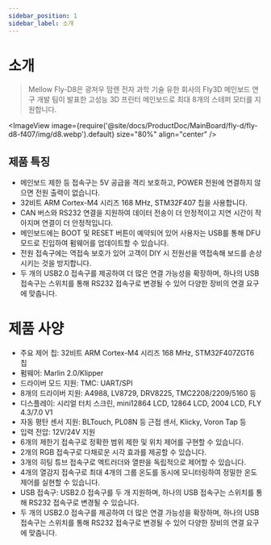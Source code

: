 ```yaml
---
sidebar_position: 1
sidebar_label: 소개
---
```


# 소개

> Mellow Fly-D8은 광저우 맘렌 전자 과학 기술 유한 회사의 Fly3D 메인보드 연구 개발 팀이 발표한 고성능 3D 프린터 메인보드로 최대 8개의 스테퍼 모터를 지원합니다.

<ImageView image={require('@site/docs/ProductDoc/MainBoard/fly-d/fly-d8-f407/img/d8.webp').default} size="80%" align="center" />

## 제품 특징

- 메인보드 제한 등 접속구는 5V 공급을 격리 보호하고, POWER 전원에 연결하지 않으면 전원 출력이 없습니다.
- 32비트 ARM Cortex-M4 시리즈 168 MHz, STM32F407 칩을 사용합니다.
- CAN 버스와 RS232 연결을 지원하여 데이터 전송이 더 안정적이고 지연 시간이 작아지며 연결이 더 안정적입니다.
- 메인보드에는 BOOT 및 RESET 버튼이 예약되어 있어 사용자는 USB를 통해 DFU 모드로 진입하여 펌웨어를 업데이트할 수 있습니다.
- 전원 접속구에는 역접속 보호가 있어 고객이 DIY 시 전원선을 역접속해 보드를 손상시키는 것을 방지합니다.
- 두 개의 USB2.0 접속구를 제공하여 더 많은 연결 가능성을 확장하며, 하나의 USB 접속구는 스위치를 통해 RS232 접속구로 변경될 수 있어 다양한 장비의 연결 요구에 맞춥니다.

# 제품 사양

- 주요 제어 칩: 32비트 ARM Cortex-M4 시리즈 168 MHz, STM32F407ZGT6 칩
- 펌웨어: Marlin 2.0/Klipper
- 드라이버 모드 지원: TMC: UART/SPI
- 8개의 드라이버 지원: A4988, LV8729, DRV8225, TMC2208/2209/5160 등
- 디스플레이: 시리얼 터치 스크린, mini12864 LCD, 12864 LCD, 2004 LCD, FLY 4.3/7.0 V1
- 자동 평탄 센서 지원: BLTouch, PL08N 등 근접 센서, Klicky, Voron Tap 등
- 입력 전압: 12V/24V 지원
- 6개의 제한기 접속구로 정확한 범위 제한 및 위치 제어를 구현할 수 있습니다.
- 2개의 RGB 접속구로 다채로운 시각 효과를 제공할 수 있습니다.
- 3개의 히팅 튜브 접속구로 엑트러더와 열판을 독립적으로 제어할 수 있습니다.
- 4개의 열감지 접속구로 최대 4개의 그룹 온도를 동시에 모니터링하여 정밀한 온도 제어를 실현할 수 있습니다.
- USB 접속구: USB2.0 접속구를 두 개 지원하며, 하나의 USB 접속구는 스위치를 통해 RS232 접속구로 변경될 수 있습니다.
- 두 개의 USB2.0 접속구를 제공하여 더 많은 연결 가능성을 확장하며, 하나의 USB 접속구는 스위치를 통해 RS232 접속구로 변경될 수 있어 다양한 장비의 연결 요구에 맞춥니다.
